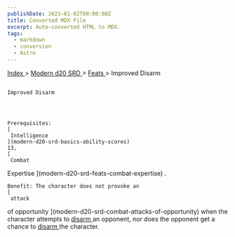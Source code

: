 ```yaml
---
publishDate: 2023-01-02T00:00:00Z
title: Converted MDX File
excerpt: Auto-converted HTML to MDX.
tags:
  - markdown
  - conversion
  - Astro
---
```


[
Index
](-index) >
[
Modern d20 SRD
](modern-d20-srd-index) >
[
Feats
](modern-d20-srd-feats-index) > Improved Disarm

##

    Improved Disarm




    Prerequisites:
    [
     Intelligence
    ](modern-d20-srd-basics-ability-scores)
    13,
    [
     Combat

Expertise
](modern-d20-srd-feats-combat-expertise)
.

    Benefit: The character does not provoke an
    [
     attack

of opportunity
](modern-d20-srd-combat-attacks-of-opportunity)
when the character attempts to
[
disarm
](modern-d20-srd-combat-disarm)
an opponent, nor does the opponent get a chance to
[
disarm
](modern-d20-srd-combat-disarm)
the character.
